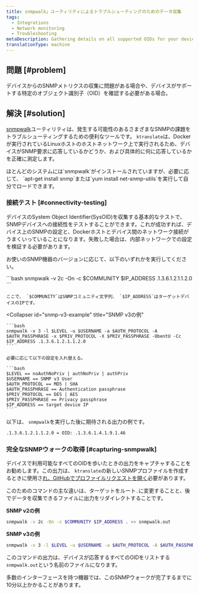 ```yaml
---
title: snmpwalk」ユーティリティによるトラブルシューティングのためのデータ収集
tags:
  - Integrations
  - Network monitoring
  - Troubleshooting
metaDescription: Gathering details on all supported OIDs for your device using the 'snmpwalk' utility.
translationType: machine
---
```


## 問題 [#problem]

デバイスからのSNMPメトリクスの収集に問題がある場合や、デバイスがサポートする特定のオブジェクト識別子（OID）を確認する必要がある場合。

## 解決 [#solution]

[snmpwalk](https://helpmanual.io/help/snmpwalk/)ユーティリティは、発生する可能性のあるさまざまなSNMPの課題をトラブルシューティングするための便利なツールです。 `ktranslate`は、Dockerが実行されているLinuxホストのホストネットワーク上で実行されるため、デバイスがSNMP要求に応答しているかどうか、および具体的に何に応答しているかを正確に測定します。

<Callout variant="tip">
  ほとんどのシステムには`snmpwalk`がインストールされていますが、必要に応じて、 `apt-get install snmp`または`yum install net-snmp-utils`を実行して自分でロードできます。
</Callout>

### 接続テスト [#connectivity-testing]

デバイスのSystem Object Identifier(SysOID)を収集する基本的なテストで、SNMPデバイスへの接続性をテストすることができます。これが成功すれば、デバイス上のSNMPの設定と、Dockerホストとデバイス間のネットワーク接続がうまくいっていることになります。失敗した場合は、内部ネットワークでの設定を検証する必要があります。

お使いのSNMP機器のバージョンに応じて、以下のいずれかを実行してください。

<CollapserGroup>
  <Collapser
    id="snmp-v2c-example"
    title="SNMP v2cの例"
  >
    ```bash
    snmpwalk -v 2c -On -c $COMMUNITY $IP_ADDRESS .1.3.6.1.2.1.1.2.0
    ```

    ここで、 `$COMMUNITY`はSNMPコミュニティ文字列、 `$IP_ADDRESS`はターゲットデバイスのIPです。
  </Collapser>

  <Collapser
    id="snmp-v3-example"
    title="SNMP v3の例"
  >
    ```bash
    snmpwalk -v 3 -l $LEVEL -u $USERNAME -a $AUTH_PROTOCOL -A $AUTH_PASSPHRASE -x $PRIV_PROTOCOL -X $PRIV_PASSPHRASE -ObentU -Cc $IP_ADDRESS .1.3.6.1.2.1.1.2.0
    ```

    必要に応じて以下の設定を入れ替える。

    ```bash
    $LEVEL == noAuthNoPriv | authNoPriv | authPriv
    $USERNAME == SNMP v3 User
    $AUTH_PROTOCOL == MD5 | SHA
    $AUTH_PASSPHRASE == Authentication passphrase
    $PRIV_PROTOCOL == DES | AES
    $PRIV_PASSPHRASE == Privacy passphrase
    $IP_ADDRESS == target device IP
    ```
  </Collapser>
</CollapserGroup>

以下は、 `snmpwalk`を実行した後に期待される出力の例です。

```bash
.1.3.6.1.2.1.1.2.0 = OID: .1.3.6.1.4.1.9.1.46
```

### 完全なSNMPウォークの取得 [#capturing-snmpwalk]

デバイスで利用可能なすべてのOIDを歩いたときの出力をキャプチャすることをお勧めします。この出力は、 `ktranslate`の新しいSNMPプロファイルを作成するときに使用さ[れ、GitHubでプロファイルリクエストを開く](https://github.com/kentik/snmp-profiles/issues/new/choose)必要があります。

このためのコマンドの主な違いは、ターゲットをルート`.`に変更することと、後でデータを収集できるファイルに出力をリダイレクトすることです。

**SNMP v2の例**

```bash
snmpwalk -v 2c -On -c $COMMUNITY $IP_ADDRESS . >> snmpwalk.out
```

**SNMP v3の例**

```bash
snmpwalk -v 3 -l $LEVEL -u $USERNAME -a $AUTH_PROTOCOL -A $AUTH_PASSPHRASE -x $PRIV_PROTOCOL -X $PRIV_PASSPHRASE -ObentU -Cc $IP_ADDRESS . >> snmpwalk.out
```

このコマンドの出力は、デバイスが応答するすべてのOIDをリストする`snmpwalk.out`という名前のファイルになります。

<Callout variant="tip">
  多数のインターフェースを持つ機器では、このSNMPウォークが完了するまでに10分以上かかることがあります。
</Callout>